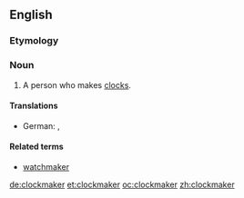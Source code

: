 ==English==

===Etymology===
{{compound|clock|maker}}

===Noun===
{{en-noun}}

# A person who makes [[clock]]s.

====Translations====
{{trans-top|person who makes clocks}}
* German: {{t+|de|Uhrmacher|m}}, {{t|de|Uhrmacherin|f}}
{{trans-mid}}
{{trans-bottom}}

====Related terms====
* [[watchmaker]]

[[de:clockmaker]]
[[et:clockmaker]]
[[oc:clockmaker]]
[[zh:clockmaker]]